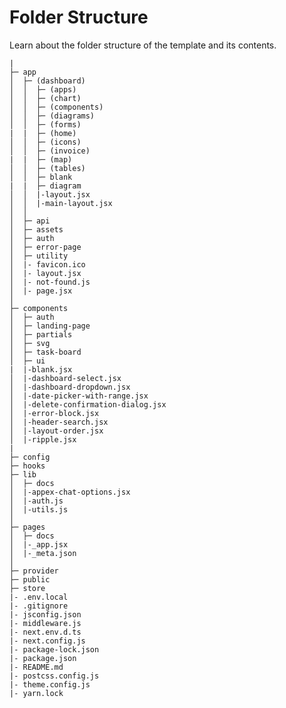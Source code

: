 # Folder Structure

Learn about the folder structure of the template and its contents.

```
|
├─ app
│  ├─ (dashboard)
│  │  ├─ (apps)
│  │  ├─ (chart)
│  │  ├─ (components)
│  │  ├─ (diagrams)
│  │  ├─ (forms)
|  |  ├─ (home)
│  │  ├─ (icons)
│  │  ├─ (invoice)
|  |  ├─ (map)
│  │  ├─ (tables)
│  │  ├─ blank
|  |  ├─ diagram
│  │  |-layout.jsx
│  │  |-main-layout.jsx
│  │  
│  ├─ api
│  ├─ assets
│  ├─ auth
│  ├─ error-page
│  ├─ utility
│  |- favicon.ico
│  |- layout.jsx
│  |- not-found.js
│  |- page.jsx
│  
├─ components
│  ├─ auth
│  ├─ landing-page
│  ├─ partials
│  ├─ svg
│  ├─ task-board
│  ├─ ui
|  |-blank.jsx
│  |-dashboard-select.jsx
│  |-dashboard-dropdown.jsx
│  |-date-picker-with-range.jsx
│  |-delete-confirmation-dialog.jsx
│  |-error-block.jsx
│  |-header-search.jsx
│  |-layout-order.jsx
│  |-ripple.jsx
|
├─ config
├─ hooks
├─ lib
│  ├─ docs
│  |-appex-chat-options.jsx
│  |-auth.js
│  |-utils.js
│  
├─ pages
│  ├─ docs
│  |-_app.jsx
│  |-_meta.json
│  
├─ provider
├─ public
├─ store
|- .env.local
|- .gitignore
|- jsconfig.json
|- middleware.js
|- next.env.d.ts
|- next.config.js
|- package-lock.json
|- package.json
|- README.md
|- postcss.config.js
|- theme.config.js
|- yarn.lock
```